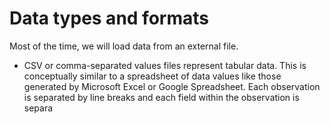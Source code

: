 # Data types and formats

Most of the time, we will load data from an external file. 

- CSV or comma-separated values files represent tabular data. This is conceptually similar to a spreadsheet of data values like those generated by Microsoft Excel or Google Spreadsheet. Each observation is separated by line breaks and each field within the observation is separa